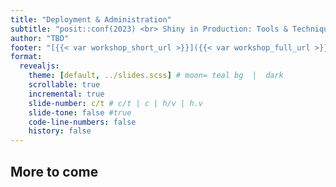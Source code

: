 ```yaml
---
title: "Deployment & Administration"
subtitle: "posit::conf(2023) <br> Shiny in Production: Tools & Techniques"
author: "TBD"
footer: "[{{< var workshop_short_url >}}]({{< var workshop_full_url >}})"
format: 
  revealjs:
    theme: [default, ../slides.scss] # moon= teal bg  |  dark
    scrollable: true
    incremental: true
    slide-number: c/t # c/t | c | h/v | h.v
    slide-tone: false #true
    code-line-numbers: false
    history: false
---
```


## More to come
